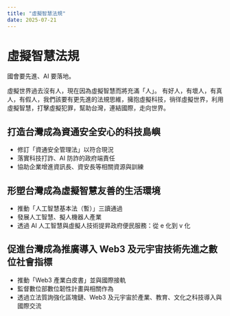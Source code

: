 ```yaml
---
title: "虛擬智慧法規"
date: 2025-07-21
---
```


# 虛擬智慧法規

國會要先進、AI 要落地。

虛擬世界過去沒有人，現在因為虛擬智慧而將充滿「人」。
有好人，有壞人，有真人，有假人，我們該要有更先進的法規思維，擁抱虛擬科技，徜徉虛擬世界，利用虛擬智慧，打擊虛擬犯罪，幫助台灣，連結國際，走向世界。

## 打造台灣成為資通安全安心的科技島嶼

- 修訂「資通安全管理法」以符合現況
- 落實科技打詐、AI 防詐的政府端責任
- 協助企業增進資訊長、資安長等相關資源與訓練

## 形塑台灣成為虛擬智慧友善的生活環境

- 推動「人工智慧基本法（暫）」三讀通過
- 發展人工智慧、擬人機器人產業
- 透過 AI 人工智慧與虛擬人技術提昇政府便民服務：從 e 化到 v 化

## 促進台灣成為推廣導入 Web3 及元宇宙技術先進之數位社會指標

- 推動「Web3 產業白皮書」並與國際接軌
- 監督數位部數位韌性計畫與相關作為
- 透過立法質詢強化區塊鏈、Web3 及元宇宙於產業、教育、文化之科技導入與國際交流
